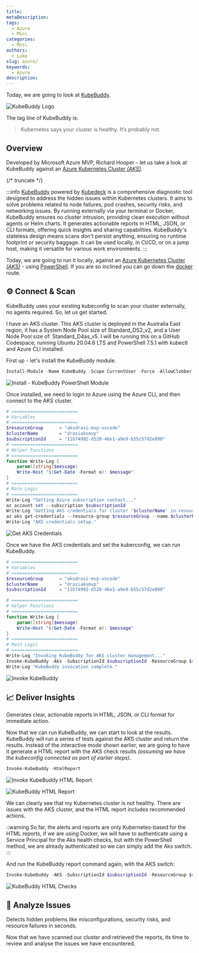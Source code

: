 ```yaml
---
title:
metaDescription:
tags:
  - Azure
  - Misc
categories:
  - Misc
authors:
  - Luke
slug: azure/
keywords:
  - Azure
description:
---
```


Today, we are going to look at [KubeBuddy](https://kubebuddy.kubedeck.io/).

![KubeBuddy Logo](images/KubeBuddyLogo.png)

The tag line of KubeBuddy is:

> Kubernetes says your cluster is healthy. It’s probably not.

## Overview

Developed by Microsoft Azure MVP, Richard Hooper - let us take a look at KubeBuddy against an [Azure Kubernetes Cluster _(AKS)_](https://learn.microsoft.com/azure/aks/what-is-aks?WT.mc_id=AZ-MVP-5004796).

{/* truncate */}

:::info
[KubeBuddy](https://kubebuddy.kubedeck.io/) powered by [Kubedeck](https://github.com/kubedeckio) is a comprehensive diagnostic tool designed to address the hidden issues within Kubernetes clusters. It aims to solve problems related to node failures, pod crashes, security risks, and networking issues. By running externally via your terminal or Docker, KubeBuddy ensures no cluster intrusion, providing clean execution without agents or Helm charts. It generates actionable reports in HTML, JSON, or CLI formats, offering quick insights and sharing capabilities. KubeBuddy's stateless design means scans don't persist anything, ensuring no runtime footprint or security baggage. It can be used locally, in CI/CD, or on a jump host, making it versatile for various work environments.
:::

Today, we are going to run it locally, against an [Azure Kubernetes Cluster _(AKS)_](https://learn.microsoft.com/azure/aks/what-is-aks?WT.mc_id=AZ-MVP-5004796) - using [PowerShell](https://learn.microsoft.com/powershell/scripting/overview?view=powershell-7.5&WT.mc_id=AZ-MVP-5004796). If you are so inclined you can go down the [docker](https://kubebuddy.kubedeck.io/usage/docker-usage/) route.

## ⚙️ Connect & Scan

KubeBuddy uses your existing kubeconfig to scan your cluster externally, no agents required. So, let us get started.

I have an AKS cluster. This AKS cluster is deployed in the Australia East region, it has a System Node Pool size of Standard_DS2_v2, and a User Node Pool size of: Standard_D4as_v5. I will be running this on a GitHub Codespace, running Ubuntu 20.04.6 LTS and PowerShell 7.5.1 with kubectl and Azure CLI installed.

First up - let's install the KubeBuddy module.

```powershell
Install-Module -Name KubeBuddy -Scope CurrentUser -Force -AllowClobber
```

![Install - KubeBuddy PowerShell Module](images/InstallKubeBuddyPSModule.gif)

Once installed, we need to login to Azure using the Azure CLI, and then connect to the AKS cluster.

```powershell
# =========================
# Variables
# =========================
$resourceGroup      = "aksdrasi-mvp-vscode"
$clusterName        = "drasiaksmvp"
$subscriptionId     = "11b74992-d520-46e1-a9e9-b55c57d2e890"
# =========================
# Helper Functions
# =========================
function Write-Log {
    param([string]$message)
    Write-Host "$(Get-Date -Format o): $message"
}
# =========================
# Main Logic
# =========================
Write-Log "Setting Azure subscription context..."
az account set --subscription $subscriptionId
Write-Log "Getting AKS credentials for cluster '$clusterName' in resource group '$resourceGroup'..."
az aks get-credentials --resource-group $resourceGroup --name $clusterName
Write-Log "AKS credentials setup."
```

![Get AKS Credentials](images/ConnectAzlKubeBuddyPSModule.gif)

Once we have the AKS credentials and set the kuberconfig, we can run KubeBuddy.

```powershell
# =========================
# Variables
# =========================
$resourceGroup      = "aksdrasi-mvp-vscode"
$clusterName        = "drasiaksmvp"
$subscriptionId     = "11b74992-d520-46e1-a9e9-b55c57d2e890"

# =========================
# Helper Functions
# =========================
function Write-Log {
    param([string]$message)
    Write-Host "$(Get-Date -Format o): $message"
}
# =========================
# Main Logic
# =========================
Write-Log "Invoking KubeBuddy for AKS cluster management..."
Invoke-KubeBuddy -Aks -SubscriptionId $subscriptionId -ResourceGroup $resourceGroup -ClusterName $clusterName
Write-Log "KubeBuddy invocation complete."
```

![Invoke KubeBuddy](images/InvokeKubeBuddyPSModule.gif)

## 📈 Deliver Insights

Generates clear, actionable reports in HTML, JSON, or CLI format for immediate action.

Now that we can run KubeBuddy, we can start to look at the results. KubeBuddy will run a series of tests against the AKS cluster and return the results. Instead of the interactive mode shown earlier, we are going to have it generate a HTML report with the AKS check results _(assuming we have the kubeconfig connected as part of earlier steps)_.

```powershell
Invoke-KubeBuddy -HtmlReport
```

![Invoke KubeBuddy HTML Report](images/InvokeKubeBuddyHTMLReport.gif)

![KubeBuddy HTML Report](images/KubeBuddyHTMLReport.gif)

We can clearly see that my Kubernetes cluster is not healthy. There are issues with the AKS cluster, and the HTML report includes recommended actions.

::warning
So far, the alerts and reports are only Kubernetes-based for the HTML reports, if we are using Docker, we will have to authenticate using a Service Principal for the Aks health checks, but with the PowerShell method, we are already authenticated so we can simply add the Aks switch.
:::

And run the KubeBuddy report command again, with the AKS switch:

```powershell
Invoke-KubeBuddy -AKS -SubscriptionId $subscriptionId -ResourceGroup $resourceGroup -ClusterName $clusterName -HtmlReport
```

![KubeBuddy HTML Checks](images/KubeBuddyHTMLAksChecks.jpg)

## 🔎 Analyze Issues

Detects hidden problems like misconfigurations, security risks, and resource failures in seconds.

Now that we have scanned our cluster and retrieved the reports, its time to review and analyse the issues we have encountered.
